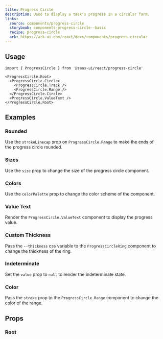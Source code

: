 ```yaml
---
title: Progress Circle
description: Used to display a task's progress in a circular form.
links:
  source: components/progress-circle
  storybook: components-progress-circle--basic
  recipe: progress-circle
  ark: https://ark-ui.com/react/docs/components/progress-circular
---
```


<ExampleTabs name="progress-circle-basic" />

## Usage

```tsx
import { ProgressCircle } from '@saas-ui/react/progress-circle'
```

```tsx
<ProgressCircle.Root>
  <ProgressCircle.Circle>
    <ProgressCircle.Track />
    <ProgressCircle.Range />
  </ProgressCircle.Circle>
  <ProgressCircle.ValueText />
</ProgressCircle.Root>
```

## Examples

### Rounded

Use the `strokeLinecap` prop on `ProgressCircle.Range` to make the ends of the
progress circle rounded.

<ExampleTabs name="progress-circle-with-round-cap" />

### Sizes

Use the `size` prop to change the size of the progress circle component.

<ExampleTabs name="progress-circle-with-sizes" />

### Colors

Use the `colorPalette` prop to change the color scheme of the component.

<ExampleTabs name="progress-circle-with-colors" />

### Value Text

Render the `ProgressCircle.ValueText` component to display the progress value.

<ExampleTabs name="progress-circle-with-value-text" />

### Custom Thickness

Pass the `--thickness` css variable to the `ProgressCircleRing` component to
change the thickness of the ring.

<ExampleTabs name="progress-circle-with-thickness" />

### Indeterminate

Set the `value` prop to `null` to render the indeterminate state.

<ExampleTabs name="progress-circle-indeterminate" />

### Color

Pass the `stroke` prop to the `ProgressCircle.Range` component to change the
color of the range.

<ExampleTabs name="progress-circle-with-range-color" />

## Props

### Root

<PropTable component="ProgressCircle" part="Root" />
